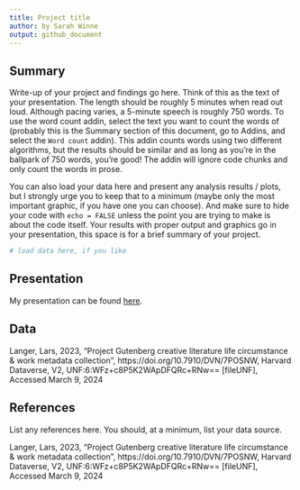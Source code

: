 ```yaml
---
title: Project title
author: by Sarah Winne
output: github_document
---
```


## Summary

Write-up of your project and findings go here. 
Think of this as the text of your presentation. 
The length should be roughly 5 minutes when read out loud.
Although pacing varies, a 5-minute speech is roughly 750 words. 
To use the word count addin, select the text you want to count the words of (probably this is the 
Summary section of this document, go to Addins, and select the `Word count` addin).
This addin counts words using two different algorithms, but the results should be similar and as long as you're in the ballpark of 750 words, you're good! 
The addin will ignore code chunks and only count the words in prose.

You can also load your data here and present any analysis results / plots, but I strongly urge you to keep that to a minimum (maybe only the most important graphic, if you have one you can choose). 
And make sure to hide your code with  `echo = FALSE` unless the point you are trying to make is about the code itself.
Your results with proper output and graphics go in your presentation, this space is for a brief summary of your project.

```r
# load data here, if you like
```

## Presentation

My presentation can be found [here](presentation/presentation.html).

## Data 

Langer, Lars, 2023, "Project Gutenberg creative literature life circumstance & work metadata collection", https://doi.org/10.7910/DVN/7POSNW, Harvard Dataverse, V2, UNF:6:WFz+c8P5K2WApDFQRc+RNw== [fileUNF], Accessed March 9, 2024

## References

List any references here. You should, at a minimum, list your data source.

Langer, Lars, 2023, "Project Gutenberg creative literature life circumstance & work metadata collection", https://doi.org/10.7910/DVN/7POSNW, Harvard Dataverse, V2, UNF:6:WFz+c8P5K2WApDFQRc+RNw== [fileUNF], Accessed March 9, 2024

